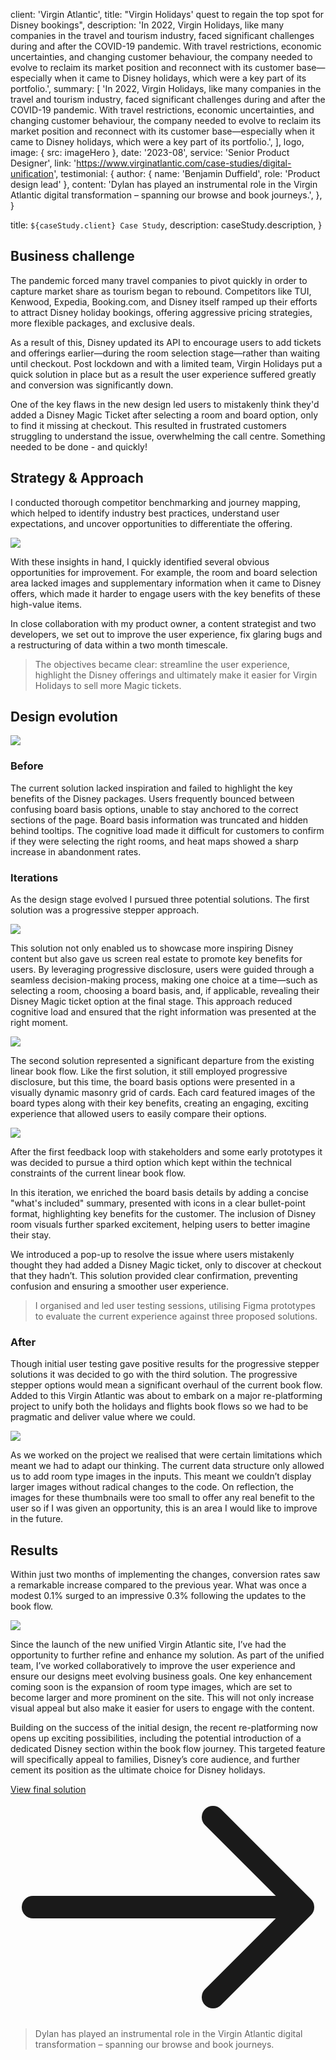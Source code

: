 
  client: 'Virgin Atlantic',
  title: "Virgin Holidays' quest to regain the top spot for Disney bookings",
  description:
    'In 2022, Virgin Holidays, like many companies in the travel and tourism industry, faced significant challenges during and after the COVID-19 pandemic. With travel restrictions, economic uncertainties, and changing customer behaviour, the company needed to evolve to reclaim its market position and reconnect with its customer base—especially when it came to Disney holidays, which were a key part of its portfolio.',
  summary: [
    'In 2022, Virgin Holidays, like many companies in the travel and tourism industry, faced significant challenges during and after the COVID-19 pandemic. With travel restrictions, economic uncertainties, and changing customer behaviour, the company needed to evolve to reclaim its market position and reconnect with its customer base—especially when it came to Disney holidays, which were a key part of its portfolio.',
  ],
  logo,
  image: { src: imageHero },
  date: '2023-08',
  service: 'Senior Product Designer',
  link: 'https://www.virginatlantic.com/case-studies/digital-unification', 
  testimonial: {
    author: { name: 'Benjamin Duffield', role: 'Product design lead' },
    content:
      'Dylan has played an instrumental role in the Virgin Atlantic digital transformation – spanning our browse and book journeys.',
  },
}

  title: `${caseStudy.client} Case Study`,
  description: caseStudy.description,
}

## Business challenge

The pandemic forced many travel companies to pivot quickly in order to capture market share as tourism began to rebound. Competitors like TUI, Kenwood, Expedia, Booking.com, and Disney itself ramped up their efforts to attract Disney holiday bookings, offering aggressive pricing strategies, more flexible packages, and exclusive deals.

As a result of this, Disney updated its API to encourage users to add tickets and offerings earlier—during the room selection stage—rather than waiting until checkout. Post lockdown and with a limited team, Virgin Holidays put a quick solution in place but as a result the user experience suffered greatly and conversion was significantly down.

One of the key flaws in the new design led users to mistakenly think they'd added a Disney Magic Ticket after selecting a room and board option, only to find it missing at checkout. This resulted in frustrated customers struggling to understand the issue, overwhelming the call centre. Something needed to be done - and quickly!

## Strategy & Approach

I conducted thorough competitor benchmarking and journey mapping, which helped to identify industry best practices, understand user expectations, and uncover opportunities to differentiate the offering.

![](./research.png)

With these insights in hand, I quickly identified several obvious opportunities for improvement. For example, the room and board selection area lacked images and supplementary information when it came to Disney offers, which made it harder to engage users with the key benefits of these high-value items.

In close collaboration with my product owner, a content strategist and two developers, we set out to improve the user experience, fix glaring bugs and a restructuring of data within a two month timescale.

<Blockquote>
The objectives became clear: streamline the user experience, highlight the Disney offerings and ultimately make it easier for Virgin Holidays to sell more Magic tickets.
</Blockquote>

## Design evolution

![](./before.png)

### Before

The current solution lacked inspiration and failed to highlight the key benefits of the Disney packages. Users frequently bounced between confusing board basis options, unable to stay anchored to the correct sections of the page. Board basis information was truncated and hidden behind tooltips. The cognitive load made it difficult for customers to confirm if they were selecting the right rooms, and heat maps showed a sharp increase in abandonment rates.

### Iterations

As the design stage evolved I pursued three potential solutions. The first solution was a progressive stepper approach.

![](./iteration-1.png)

This solution not only enabled us to showcase more inspiring Disney content but also gave us screen real estate to promote key benefits for users. By leveraging progressive disclosure, users were guided through a seamless decision-making process, making one choice at a time—such as selecting a room, choosing a board basis, and, if applicable, revealing their Disney Magic ticket option at the final stage. This approach reduced cognitive load and ensured that the right information was presented at the right moment.

![](./iteration-2.png)

The second solution represented a significant departure from the existing linear book flow. Like the first solution, it still employed progressive disclosure, but this time, the board basis options were presented in a visually dynamic masonry grid of cards. Each card featured images of the board types along with their key benefits, creating an engaging, exciting experience that allowed users to easily compare their options.

![](./iteration-3.png)

After the first feedback loop with stakeholders and some early prototypes it was decided to pursue a third option which kept within the technical constraints of the current linear book flow.

In this iteration, we enriched the board basis details by adding a concise "what's included" summary, presented with icons in a clear bullet-point format, highlighting key benefits for the customer. The inclusion of Disney room visuals further sparked excitement, helping users to better imagine their stay.

We introduced a pop-up to resolve the issue where users mistakenly thought they had added a Disney Magic ticket, only to discover at checkout that they hadn’t. This solution provided clear confirmation, preventing confusion and ensuring a smoother user experience.

<Blockquote>
I organised and led user testing sessions, utilising Figma prototypes to evaluate the current experience against three proposed solutions.
</Blockquote>

### After

Though initial user testing gave positive results for the progressive stepper solutions it was decided to go with the third solution. The progressive stepper options would mean a significant overhaul of the current book flow. Added to this Virgin Atlantic was about to embark on a major re-platforming project to unify both the holidays and flights book flows so we had to be pragmatic and deliver value where we could.

![](./after.png)

As we worked on the project we realised that were certain limitations which meant we had to adapt our thinking. The current data structure only allowed us to add room type images in the inputs. This meant we couldn’t display larger images without radical changes to the code. On reflection, the images for these thumbnails were too small to offer any real benefit to the user so if I was given an opportunity, this is an area I would like to improve in the future.

## Results

Within just two months of implementing the changes, conversion rates saw a remarkable increase compared to the previous year. What was once a modest 0.1% surged to an impressive 0.3% following the updates to the book flow.

![](./mobile-screens.jpg)

Since the launch of the new unified Virgin Atlantic site, I’ve had the opportunity to further refine and enhance my solution. As part of the unified team, I’ve worked collaboratively to improve the user experience and ensure our designs meet evolving business goals. One key enhancement coming soon is the expansion of room type images, which are set to become larger and more prominent on the site. This will not only increase visual appeal but also make it easier for users to engage with the content.

Building on the success of the initial design, the recent re-platforming now opens up exciting possibilities, including the potential introduction of a dedicated Disney section within the book flow journey. This targeted feature will specifically appeal to families, Disney’s core audience, and further cement its position as the ultimate choice for Disney holidays.

<p><a href="https://www.virginatlantic.com/" className="text-xl inline-flex items-center font-medium text-primary transition hover:text-secondary">View final solution<svg className="w-4 h-4 ms-2 rtl:rotate-180" aria-hidden="true" xmlns="http://www.w3.org/2000/svg" fill="none" viewBox="0 0 14 10"><path stroke="currentColor" stroke-linecap="round" stroke-linejoin="round" strokeWidth="2" d="M1 5h12m0 0L9 1m4 4L9 9"/></svg></a></p>

<Blockquote
  author={{ name: 'Benjamin Duffield', role: 'Lead Product Designer' }}
>
Dylan has played an instrumental role in the Virgin
Atlantic digital transformation – spanning our browse and book
journeys.
</Blockquote>